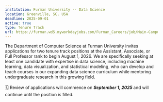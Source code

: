 ```yaml
---
institution: Furman University -- Data Science
location: Greenville, SC. USA
deadline: 2025-09-01
active: true
type: Tenure Track
url: https://furman.wd5.myworkdayjobs.com/Furman_Careers/job/Main-Campus/Tenure-Track-Professor-in-Computer-Science_R002898
---
```


The Department of Computer Science at Furman University invites applications for two tenure track positions at the Assistant, Associate, or Full Professor rank to begin August 1, 2026. We are specifically seeking at least one candidate with expertise in data science, including machine learning, data visualization, and statistical modeling, who can develop and teach courses in our expanding data science curriculum while mentoring undergraduate research in this growing field. 
<br> <br>
🗓️ Review of applications will commence on ***September 1, 2025*** and will continue until the position is filled.

